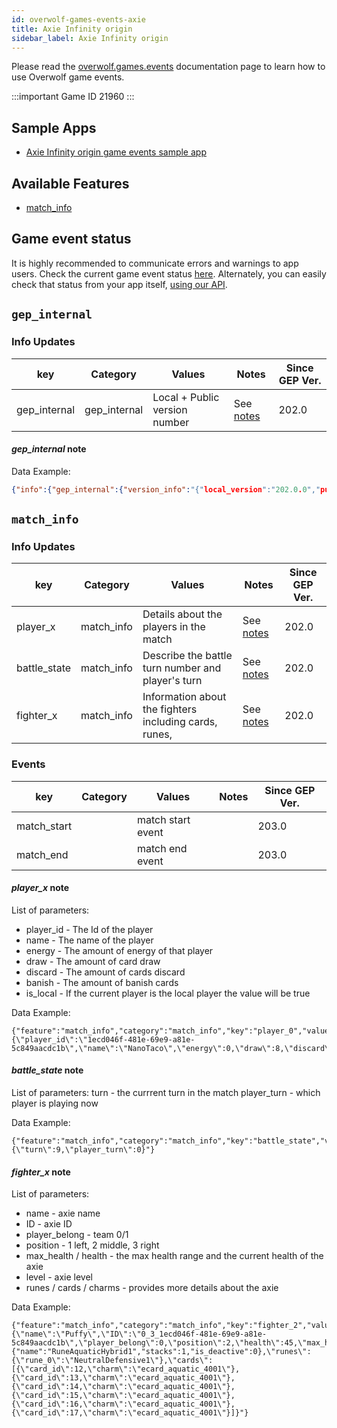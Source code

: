 ```yaml
---
id: overwolf-games-events-axie
title: Axie Infinity origin
sidebar_label: Axie Infinity origin
---
```


Please read the [overwolf.games.events](overwolf-games-events) documentation page to learn how to use Overwolf game events.

:::important Game ID
21960
:::

## Sample Apps
* [Axie Infinity origin game events sample app](https://github.com/overwolf/events-sample-apps)

## Available Features
* [match_info](#match_info)

## Game event status

It is highly recommended to communicate errors and warnings to app users. 
Check the current game event status [here](../status/all). Alternately, you can easily check that status from your app itself, [using our API](../topics/howto-check-events-status-from-app).

## `gep_internal`

### Info Updates

key          | Category    | Values                    | Notes                 | Since GEP Ver. |
------------ | ------------| ------------------------- | --------------------- | ------------- | 
gep_internal | gep_internal| Local + Public version number|See [notes](#gep_internal-note)|   202.0       |

#### *gep_internal* note

Data Example:

```json
{"info":{"gep_internal":{"version_info":"{"local_version":"202.0.0","public_version":"202.0.0","is_updated":true}"}},"feature":"gep_internal"}
```

## `match_info`

### Info Updates

key          | Category    | Values                    | Notes                 | Since GEP Ver. |
------------ | ------------| ------------------------- | --------------------- | ------------- | 
player_x | match_info  | Details about the players in the match |See [notes](#player_x-note)|   202.0       |
battle_state | match_info  | Describe the battle turn number and player's turn |See [notes](#battle_state-note)|   202.0       |
fighter_x | match_info  | Information about the fighters including cards, runes,  |See [notes](#fighter_x-note)|   202.0       |

### Events

key          | Category    | Values                    | Notes                 | Since GEP Ver. |
------------ | ------------| ------------------------- | --------------------- | ------------- | 
match_start |   | match start event ||   203.0       |
match_end |   | match end event ||   203.0       |

#### *player_x* note
List of parameters:
* player_id - The Id of the player
* name - The name of the player
* energy - The amount of energy of that player
* draw - The amount of card draw
* discard - The amount of cards discard
* banish - The amount of banish cards
* is_local - If the current player is the local player the value will be true 

Data Example:

```
{"feature":"match_info","category":"match_info","key":"player_0","value":"{\"player_id\":\"1ecd046f-481e-69e9-a81e-5c849aacdc1b\",\"name\":\"NanoTaco\",\"energy\":0,\"draw\":8,\"discard\":4,\"banish\":1,\"is_local\":true}"}
```

#### *battle_state* note

List of parameters:
turn - the currrent turn in the match
player_turn - which player is playing now

Data Example:
```
{"feature":"match_info","category":"match_info","key":"battle_state","value":"{\"turn\":9,\"player_turn\":0}"}
```

#### *fighter_x* note

List of parameters:
* name - axie name
* ID - axie ID
* player_belong - team 0/1
* position - 1 left, 2 middle, 3 right
* max_health / health - the max health range and the current health of the axie 
* level - axie level 
* runes / cards / charms - provides more details about the axie 

Data Example:
```
{"feature":"match_info","category":"match_info","key":"fighter_2","value":"{\"name\":\"Puffy\",\"ID\":\"0_3_1ecd046f-481e-69e9-a81e-5c849aacdc1b\",\"player_belong\":0,\"position\":2,\"health\":45,\"max_health\":320,\"alive\":1,\"disabled\":0,\"skill_disabled\":0,\"shield_disabled\":0,\"power_disabled\":0,\"level\":1,\"status\":{"name":"RuneAquaticHybrid1","stacks":1,"is_deactive":0},\"runes\":{\"rune_0\":\"NeutralDefensive1\"},\"cards\":[{\"card_id\":12,\"charm\":\"ecard_aquatic_4001\"},{\"card_id\":13,\"charm\":\"ecard_aquatic_4001\"},{\"card_id\":14,\"charm\":\"ecard_aquatic_4001\"},{\"card_id\":15,\"charm\":\"ecard_aquatic_4001\"},{\"card_id\":16,\"charm\":\"ecard_aquatic_4001\"},{\"card_id\":17,\"charm\":\"ecard_aquatic_4001\"}]}"}
```

